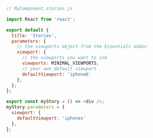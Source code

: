 ```js
// MyComponent.stories.js

import React from 'react';

export default {
  title: 'Stories',
  parameters: {
    // the viewports object from the Essentials addon
    viewport: {
      // the viewports you want to use
      viewports: MINIMAL_VIEWPORTS,
      // your own default viewport
      defaultViewport: 'iphone6'
    },
  };
};

export const myStory = () => <div />;
myStory.parameters = {
  viewport: {
    defaultViewport: 'iphonex'
  },
};
```
